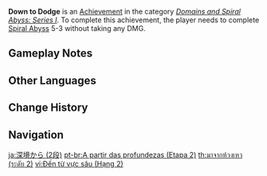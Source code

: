 {{Achievement Infobox
|title        = Down to Dodge
|id           = 82048
|order id     = 2048
|category     = Domains and Spiral Abyss: Series I
|description  = Complete [[Spiral Abyss]] 5-3 without taking any DMG.
|requirements = 
|primogems    = 10
|tracking     = Tracks your total amount.
|topic        = 
|set          = Down to Dodge
|tier         = 2
|tiers_total  = 3
}}
'''Down to Dodge''' is an [[Achievement]] in the category ''[[Domains and Spiral Abyss: Series I]]''. To complete this achievement, the player needs to complete [[Spiral Abyss]] 5-3 without taking any DMG.

==Gameplay Notes==
{{Transclude|Down to Dodge|Gameplay Notes}}
<!--
==Trivia==

==Video Guides==
{{EVT
|video1   = 
|caption1 = 
}}
-->

==Other Languages==
{{Transclude|Down to Dodge|Other Languages}}

==Change History==
{{Change History|1.0}}
<!--
==References==
{{Reflist}}
-->
==Navigation==
{{Achievement Navbox}}

[[ja:深境から (2段)]]
[[pt-br:A partir das profundezas (Etapa 2)]]
[[th:มาจากห้วงเหว (ระดับ 2)]]
[[vi:Đến từ vực sâu (Hạng 2)]]